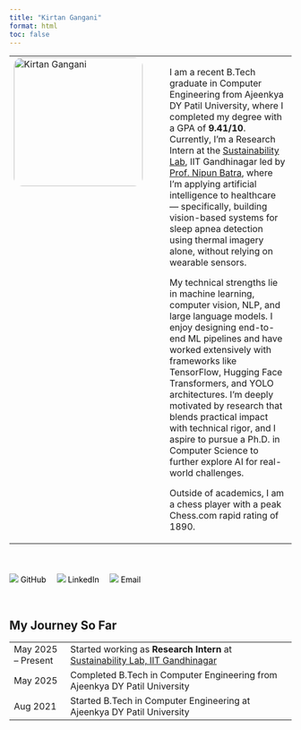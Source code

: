 ```yaml
---
title: "Kirtan Gangani"
format: html
toc: false
---
```


<table style="width: 100%; border: none;">
  <tr>
    <td style="width: 250px; vertical-align: top;">
      <img src="images/profile.jpg" 
           alt="Kirtan Gangani" 
           style="width: 230px; border-radius: 15px;">
    </td>
    <td style="padding-left: 20px; vertical-align: top;">
      <p>
        I am a recent B.Tech graduate in Computer Engineering from Ajeenkya DY Patil University, where I completed my degree with a GPA of <strong>9.41/10</strong>. Currently, I’m a Research Intern at the <a href="https://sustainability-lab.github.io/" target="_blank">Sustainability Lab</a>, IIT Gandhinagar led by <a href="https://nipunbatra.github.io/" target="_blank">Prof. Nipun Batra</a>, where I’m applying artificial intelligence to healthcare — specifically, building vision-based systems for sleep apnea detection using thermal imagery alone, without relying on wearable sensors.
      </p>

      <p>
        My technical strengths lie in machine learning, computer vision, NLP, and large language models. I enjoy designing end-to-end ML pipelines and have worked extensively with frameworks like TensorFlow, Hugging Face Transformers, and YOLO architectures. I’m deeply motivated by research that blends practical impact with technical rigor, and I aspire to pursue a Ph.D. in Computer Science to further explore AI for real-world challenges.
      </p>

      <p>
        Outside of academics, I am a chess player with a peak Chess.com rapid rating of 1890.
      </p>
    </td>
  </tr>
</table>


<br>

<div style="margin-top: 20px;">
  <a href="https://github.com/Kirtan7311" target="_blank" style="margin-right: 15px; color: black; text-decoration: none;">
    <img src="https://img.icons8.com/material-outlined/30/000000/github.png"> GitHub
  </a>
  <a href="https://www.linkedin.com/in/kirtan-gangani-k789/" target="_blank" style="margin-right: 15px; color: black; text-decoration: none;">
    <img src="https://img.icons8.com/material-outlined/30/000000/linkedin.png"> LinkedIn
  </a>
  <a href="mailto:kirtangangani789@gmail.com" target="_blank" style="color: black; text-decoration: none;">
    <img src="https://img.icons8.com/material-outlined/30/000000/email.png"> Email
  </a>
</div>

<br>

## My Journey So Far

<table>
  <colgroup>
      <col span="1" style="width: 20%;">
  </colgroup>
  <tr>
    <td>May 2025 – Present</td>
    <td>Started working as <b>Research Intern</b> at <a href="https://sustainability-lab.github.io/" target="_blank">Sustainability Lab, IIT Gandhinagar</a></td>
  </tr>
  <tr>
    <td>May 2025</td>
    <td>Completed B.Tech in Computer Engineering from Ajeenkya DY Patil University</td>
  </tr>
  <tr>
    <td>Aug 2021</td>
    <td>Started B.Tech in Computer Engineering at Ajeenkya DY Patil University</td>
  </tr>
</table>
